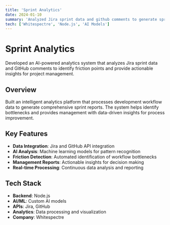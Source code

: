 ```yaml
---
title: 'Sprint Analytics'
date: 2024-01-10
summary: 'Analyzed Jira sprint data and github comments to generate sprint report about friction points with client to provide insights for management.'
tech: ['Whitespectre', 'Node.js', 'AI Models']
---
```


# Sprint Analytics

Developed an AI-powered analytics system that analyzes Jira sprint data and GitHub comments to identify friction points and provide actionable insights for project management.

## Overview

Built an intelligent analytics platform that processes development workflow data to generate comprehensive sprint reports. The system helps identify bottlenecks and provides management with data-driven insights for process improvement.

## Key Features

- **Data Integration**: Jira and GitHub API integration
- **AI Analysis**: Machine learning models for pattern recognition
- **Friction Detection**: Automated identification of workflow bottlenecks
- **Management Reports**: Actionable insights for decision making
- **Real-time Processing**: Continuous data analysis and reporting

## Tech Stack

- **Backend**: Node.js
- **AI/ML**: Custom AI models
- **APIs**: Jira, GitHub
- **Analytics**: Data processing and visualization
- **Company**: Whitespectre
